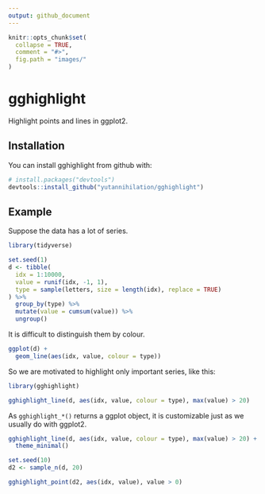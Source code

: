 ```yaml
---
output: github_document
---
```


<!-- README.md is generated from README.Rmd. Please edit that file -->

```r
knitr::opts_chunk$set(
  collapse = TRUE,
  comment = "#>",
  fig.path = "images/"
)
```

# gghighlight

Highlight points and lines in ggplot2.

## Installation

You can install gghighlight from github with:

```r
# install.packages("devtools")
devtools::install_github("yutannihilation/gghighlight")
```

## Example

Suppose the data has a lot of series.

```r
library(tidyverse)

set.seed(1)
d <- tibble(
  idx = 1:10000,
  value = runif(idx, -1, 1),
  type = sample(letters, size = length(idx), replace = TRUE)
) %>%
  group_by(type) %>%
  mutate(value = cumsum(value)) %>%
  ungroup()
```

It is difficult to distinguish them by colour.

```r
ggplot(d) +
  geom_line(aes(idx, value, colour = type))
```

So we are motivated to highlight only important series, like this:

```r
library(gghighlight)

gghighlight_line(d, aes(idx, value, colour = type), max(value) > 20)
```

As `gghighlight_*()` returns a ggplot object, it is customizable just as we usually do with ggplot2.

```r
gghighlight_line(d, aes(idx, value, colour = type), max(value) > 20) +
  theme_minimal()
```


```r
set.seed(10)
d2 <- sample_n(d, 20)

gghighlight_point(d2, aes(idx, value), value > 0)
```
